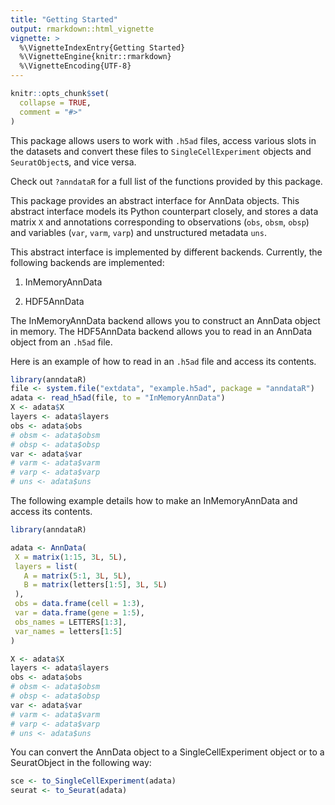 ```yaml
---
title: "Getting Started"
output: rmarkdown::html_vignette
vignette: >
  %\VignetteIndexEntry{Getting Started}
  %\VignetteEngine{knitr::rmarkdown}
  %\VignetteEncoding{UTF-8}
---
```


```r
knitr::opts_chunk$set(
  collapse = TRUE,
  comment = "#>"
)
```

This package allows users to work with `.h5ad` files, access various slots in the datasets and convert these files to `SingleCellExperiment` objects and `SeuratObject`s, and vice versa.

Check out `?anndataR` for a full list of the functions provided by this package.

This package provides an abstract interface for AnnData objects. This abstract interface models its Python counterpart closely, and stores a data matrix `X` and annotations corresponding to observations (`obs`, `obsm`, `obsp`) and variables (`var`, `varm`, `varp`) and unstructured metadata `uns`.


This abstract interface is implemented by different backends. Currently, the following backends are implemented:

1. InMemoryAnnData

2. HDF5AnnData

The InMemoryAnnData backend allows you to construct an AnnData object in memory.
The HDF5AnnData backend allows you to read in an AnnData object from an `.h5ad` file.

Here is an example of how to read in an `.h5ad` file and access its contents.

```r
library(anndataR)
file <- system.file("extdata", "example.h5ad", package = "anndataR")
adata <- read_h5ad(file, to = "InMemoryAnnData")
X <- adata$X
layers <- adata$layers
obs <- adata$obs
# obsm <- adata$obsm
# obsp <- adata$obsp
var <- adata$var
# varm <- adata$varm
# varp <- adata$varp
# uns <- adata$uns
```

The following example details how to make an InMemoryAnnData and access its contents.

```r
library(anndataR)

adata <- AnnData(
 X = matrix(1:15, 3L, 5L),
 layers = list(
   A = matrix(5:1, 3L, 5L),
   B = matrix(letters[1:5], 3L, 5L)
 ),
 obs = data.frame(cell = 1:3),
 var = data.frame(gene = 1:5),
 obs_names = LETTERS[1:3],
 var_names = letters[1:5]
)

X <- adata$X
layers <- adata$layers
obs <- adata$obs
# obsm <- adata$obsm
# obsp <- adata$obsp
var <- adata$var
# varm <- adata$varm
# varp <- adata$varp
# uns <- adata$uns
```

You can convert the AnnData object to a SingleCellExperiment object or to a SeuratObject in the following way:

```r
sce <- to_SingleCellExperiment(adata)
seurat <- to_Seurat(adata)
```

